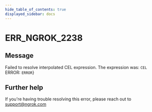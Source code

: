 ```yaml
---
hide_table_of_contents: true
displayed_sidebar: docs
---
```



# ERR_NGROK_2238

## Message

Failed to resolve interpolated CEL expression. The expression was: `CEL`
ERROR: `ERROR`}

<ErrorDetails error="err_ngrok_2238" />

## Further help

If you're having trouble resolving this error, please reach out to [support@ngrok.com](mailto:support@ngrok.com?subject=Help%20with%20ERR_NGROK_2238)
